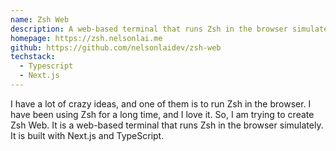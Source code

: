 ```yaml
---
name: Zsh Web
description: A web-based terminal that runs Zsh in the browser simulately.
homepage: https://zsh.nelsonlai.me
github: https://github.com/nelsonlaidev/zsh-web
techstack:
  - Typescript
  - Next.js
---
```


I have a lot of crazy ideas, and one of them is to run Zsh in the browser. I have been using Zsh for a long time, and I love it. So, I am trying to create Zsh Web. It is a web-based terminal that runs Zsh in the browser simulately. It is built with Next.js and TypeScript.
